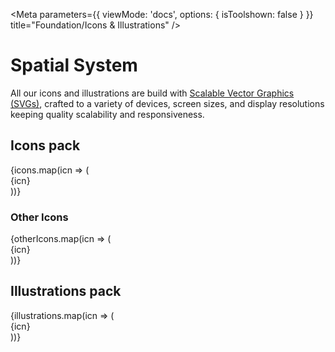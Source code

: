 
<Meta
	parameters={{
		viewMode: 'docs',
		options: { isToolshown: false }
	}}
	title="Foundation/Icons & Illustrations"
/>

# Spatial System

All our icons and illustrations are build with [Scalable Vector Graphics (SVGs)](https://www.w3.org/TR/SVG/intro.html), crafted to a variety of devices, screen sizes, and display resolutions keeping quality scalability and responsiveness.

## Icons pack

<div class="svgs-container">
	{icons.map(icn => (
		<div key={icn} class="icon-wrapper">
			<div class="box-wrapper">
				<kv-svg-icon name={icn} custom-class="icon-24"></kv-svg-icon>
			</div>
			<div class="description">
				<span class="code">{icn}</span>
			</div>
		</div>
	))}
</div>

### Other Icons

<div class="svgs-container">
	{otherIcons.map(icn => (
		<div key={icn} class="icon-wrapper">
			<div class="box-wrapper">
				<kv-svg-icon name={icn} custom-class="icon-24"></kv-svg-icon>
			</div>
			<div class="description">
				<span class="code">{icn}</span>
			</div>
		</div>
	))}
</div>

## Illustrations pack

<div class="svgs-container">
	{illustrations.map(icn => (
		<div key={icn} class="ilus-wrapper">
			<div class="box-wrapper">
				<kv-svg-icon name={icn} custom-class="icon-full-size"></kv-svg-icon>
			</div>
			<div class="description">
				<span class="code">{icn}</span>
			</div>
		</div>
	))}
</div>
